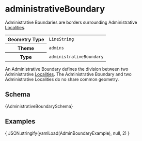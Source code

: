 
# administrativeBoundary

Administrative Boundaries are borders surrounding Administrative [Localities](locality).

<table>
  <tr>
    <th>Geometry Type</th>
    <td><code>LineString</code></td>
  </tr>
  <tr>
    <th>Theme</th>
    <td><code>admins</code></td>
  </tr>
  <tr>
    <th>Type</th>
    <td><code>administrativeBoundary</code></td>
  </tr>
</table>

An Administrative Boundary defines the division between two Administrative [Localities](locality).
The Administrative Boundary and two Administrative Localities do no share common geometry.

## Schema

<Tabs>
  <TabItem value="browsable" label="Browsable" default>
    <JSONSchemaViewer schema={ yamlLoad(AdministrativeBoundarySchema) } resolverOptions={ generateResolverOptions({remote: true, yamlBasePath: '/admins'})}/>
  </TabItem>
  <TabItem value="yaml" label="YAML" default>
    <CodeBlock language="jsx">{AdministrativeBoundarySchema}</CodeBlock>
  </TabItem>
</Tabs>

## Examples

<Tabs>
  <TabItem value="1" label="Administrative Boundary" default>
    <CodeBlock language="json">{ JSON.stringify(yamlLoad(AdminBoundaryExample), null, 2) }</CodeBlock>
  </TabItem>
</Tabs>
